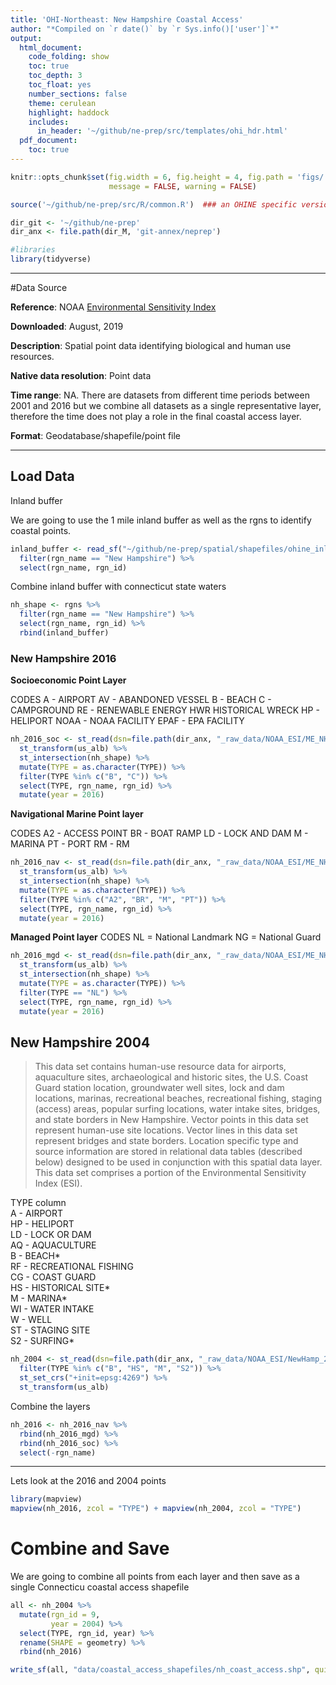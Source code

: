 ```yaml
---
title: 'OHI-Northeast: New Hampshire Coastal Access'
author: "*Compiled on `r date()` by `r Sys.info()['user']`*"
output: 
  html_document:
    code_folding: show
    toc: true
    toc_depth: 3
    toc_float: yes
    number_sections: false
    theme: cerulean
    highlight: haddock
    includes: 
      in_header: '~/github/ne-prep/src/templates/ohi_hdr.html'
  pdf_document:
    toc: true
---
```


``` r
knitr::opts_chunk$set(fig.width = 6, fig.height = 4, fig.path = 'figs/',
                      message = FALSE, warning = FALSE)

source('~/github/ne-prep/src/R/common.R')  ### an OHINE specific version of common.R

dir_git <- '~/github/ne-prep'
dir_anx <- file.path(dir_M, 'git-annex/neprep')

#libraries
library(tidyverse)
```

---

#Data Source 

**Reference**: NOAA [Environmental Sensitivity Index](https://response.restoration.noaa.gov/maps-and-spatial-data/download-esi-maps-and-gis-data.html)

**Downloaded**: August, 2019

**Description**:  Spatial point data identifying biological and human use resources. 

**Native data resolution**: Point data

**Time range**: NA. There are datasets from different time periods between 2001 and 2016 but we combine all datasets as a single representative layer, therefore the time does not play a role in the final coastal access layer.

**Format**:  Geodatabase/shapefile/point file

***

## Load Data

Inland buffer

We are going to use the 1 mile inland buffer as well as the rgns to identify coastal points. 
```r
inland_buffer <- read_sf("~/github/ne-prep/spatial/shapefiles/ohine_inland_1km.shp", quiet = T) %>%
  filter(rgn_name == "New Hampshire") %>%
  select(rgn_name, rgn_id)
```

Combine inland buffer with connecticut state waters

```r
nh_shape <- rgns %>%
  filter(rgn_name == "New Hampshire") %>%
  select(rgn_name, rgn_id) %>%
  rbind(inland_buffer)
```


### New Hampshire 2016

**Socioeconomic Point Layer**

CODES
A - AIRPORT
AV - ABANDONED VESSEL
B - BEACH
C - CAMPGROUND
RE - RENEWABLE ENERGY
HWR  HISTORICAL WRECK
HP - HELIPORT
NOAA - NOAA FACILITY
EPAF - EPA FACILITY

```r
nh_2016_soc <- st_read(dsn=file.path(dir_anx, "_raw_data/NOAA_ESI/ME_NH_2016_GDB/Maine_NewHampshire_2016_ESI.gdb"), layer = "SOCECON_POINT", quiet = T) %>%
  st_transform(us_alb) %>%
  st_intersection(nh_shape) %>%
  mutate(TYPE = as.character(TYPE)) %>%
  filter(TYPE %in% c("B", "C")) %>%
  select(TYPE, rgn_name, rgn_id) %>%
  mutate(year = 2016)
```

**Navigational Marine Point layer**

CODES
A2 - ACCESS POINT
BR - BOAT RAMP
LD - LOCK AND DAM
M - MARINA
PT - PORT
RM - RM

```r
nh_2016_nav <- st_read(dsn=file.path(dir_anx, "_raw_data/NOAA_ESI/ME_NH_2016_GDB/Maine_NewHampshire_2016_ESI.gdb"), layer = "NAV_MARINE_POINT", quiet = T) %>%
  st_transform(us_alb) %>%
  st_intersection(nh_shape) %>%
  mutate(TYPE = as.character(TYPE)) %>%
  filter(TYPE %in% c("A2", "BR", "M", "PT")) %>%
  select(TYPE, rgn_name, rgn_id) %>%
  mutate(year = 2016)
```

**Managed Point layer**
CODES
NL = National Landmark
NG = National Guard


```r
nh_2016_mgd <- st_read(dsn=file.path(dir_anx, "_raw_data/NOAA_ESI/ME_NH_2016_GDB/Maine_NewHampshire_2016_ESI.gdb"), layer = "MANAGED_POINT", quiet = T) %>%
  st_transform(us_alb) %>%
  st_intersection(nh_shape) %>%
  mutate(TYPE = as.character(TYPE)) %>%
  filter(TYPE == "NL") %>%
  select(TYPE, rgn_name, rgn_id) %>%
  mutate(year = 2016)
```

## New Hampshire 2004 

> This data set contains human-use resource data for airports, aquaculture sites, archaeological and historic sites, the U.S. Coast Guard station location, groundwater well sites, lock and dam locations, marinas, recreational beaches, recreational fishing, staging (access) areas, popular surfing locations, water intake sites, bridges, and state borders in New Hampshire. Vector points in this data set represent human-use site locations. Vector lines in this data set represent bridges and state borders. Location specific type and source information are stored in relational data tables (described below) designed to be used in conjunction with this spatial data layer. This data set comprises a portion of the Environmental Sensitivity Index (ESI). 

TYPE column  
A - AIRPORT  
HP - HELIPORT  
LD - LOCK OR DAM  
AQ - AQUACULTURE  
B - BEACH*  
RF - RECREATIONAL FISHING  
CG - COAST GUARD  
HS - HISTORICAL SITE*  
M - MARINA*  
WI - WATER INTAKE  
W - WELL  
ST - STAGING SITE  
S2 - SURFING*  

```r
nh_2004 <- st_read(dsn=file.path(dir_anx, "_raw_data/NOAA_ESI/NewHamp_2004_Shapefiles/AVPROJ/shape/soceconp.shp"), quiet = T) %>% 
  filter(TYPE %in% c("B", "HS", "M", "S2")) %>% 
  st_set_crs("+init=epsg:4269") %>%
  st_transform(us_alb)
```


Combine the layers

```r
nh_2016 <- nh_2016_nav %>%
  rbind(nh_2016_mgd) %>%
  rbind(nh_2016_soc) %>%
  select(-rgn_name)
```

----

Lets look at the 2016 and 2004 points

```r
library(mapview)
mapview(nh_2016, zcol = "TYPE") + mapview(nh_2004, zcol = "TYPE")
```


# Combine and Save

We are going to combine all points from each layer and then save as a single Connecticu coastal access shapefile

```r
all <- nh_2004 %>%
  mutate(rgn_id = 9,
         year = 2004) %>%
  select(TYPE, rgn_id, year) %>%
  rename(SHAPE = geometry) %>%
  rbind(nh_2016)

write_sf(all, "data/coastal_access_shapefiles/nh_coast_access.shp", quiet = TRUE, delete_layer = TRUE)
```










